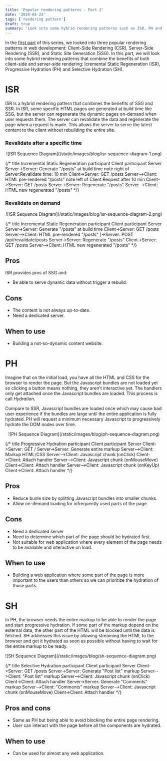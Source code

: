 ```yaml
---
title: 'Popular rendering patterns - Part 2'
date: '2024-04-23'
tags: ['rendering pattern']
draft: true
summary: 'Look into some hybrid rendering patterns such as ISR, PH and SH'
---
```


In the [first part](/blog/rendering-patterns) of this series, we looked into three popular rendering patterns in web development: Client-Side Rendering (CSR), Server-Side Rendering (SSR), and Static Site Generation (SSG). In this part, we will look into some hybrid rendering patterns that combine the benefits of both client-side and server-side rendering: Icremental Static Regeneration (ISR), Progressive Hydration (PH) and Selective Hydration (SH).

# ISR 

ISR is a hybrid rendering pattern that combines the benefits of SSG and SSR. In ISR, some specific HTML pages are generated at build time like SSG, but the server can regenerate the dynamic pages on-demand when user requests them. The server can revalidate the data and regenerate the page when a request is made. This allows the server to serve the latest content to the client without rebuilding the entire site.

### Revalidate after a specific time

<p align="center">![ISR Sequence Diagram](/static/images/blog/isr-sequence-diagram-1.png)</p>

{/* title Incremental Static Regeneration
participant Client
participant Server
Server->Server: Generate "/posts" at build time
note right of Server:Revalidate time: 10 min
Client->Server: GET /posts
Server-->Client: HTML pre-rendered "/posts"
note left of Client:Request after 10 min
Client->Server: GET /posts
Server->Server: Regenerate "/posts"
Server-->Client: HTML new regenerated "/posts" */}

### Revalidate on demand 

<p align="center">![ISR Sequence Diagram](/static/images/blog/isr-sequence-diagram-2.png)</p>

{/* title Incremental Static Regeneration
participant Client
participant Server
Server->Server: Generate "/posts" at build time
Client->Server: GET /posts
Server-->Client: HTML pre-rendered "/posts"
]->Server: POST /api/revalidate/posts
Server->Server: Regenerate "/posts"
Client->Server: GET /posts
Server-->Client: HTML new regenerated "/posts" */}

## Pros

ISR provides pros of SSG and:

- Be able to serve dynamic data without trigger a rebuild.

## Cons

- The content is not always up-to-date.
- Need a dedicated server.

## When to use

- Building a not-so-dynamic content website.


# PH

Imagine that on the initial load, you have all the HTML and CSS for the browser to render the page. But the Javascript bundles are not loaded yet so clicking a button means nothing, they aren't interactive yet. The handlers only get attached once the Javascript bundles are loaded. This process is call <i>Hydration</i>.

Compare to SSR, Javascript bundles are loaded once which may cause bad user experience if the bundles are large until the entire application is fully hydrated. PH will request a minimum necessary Javascript to progressively hydrate the DOM nodes over time.

<p align="center">![PH Sequence Diagram](/static/images/blog/ph-sequence-diagram.png)</p>

{/* title Progressive Hydration
participant Client
participant Server
Client->Server: GET /
Server->Server: Generate entire markup
Server-->Client: Markup HTML/CSS
Server-->Client: Javascript chunk (onClick)
Client->Client: Attach handler
Server-->Client: Javascript chunk (onMouseMove)
Client->Client: Attach handler
Server-->Client: Javascript chunk (onKeyUp)
Client->Client: Attach handler */}

## Pros

- Reduce bunle size by splitting Javascript bundles into smaller chunks.
- Allow on-demand loading for infrequently used parts of the page. 

## Cons

- Need a dedicated server
- Need to determine which part of the page should be hydrated first.
- Not suitable for web application where every element of the page needs to be available and interactive on load.

## When to use

- Building a web application where some part of the page is more important to the users than others so we can prioritize the hydration of those parts.

# SH

In PH, the browser needs the entire markup to be able to render the page and start progressive hydration. If some part of the markup depend on the external data, the other part of the HTML will be blocked until the data is fetched. SH addresses this issue by allowing streaming the HTML to the browser and get it hydrated as soon as possible without having to wait for the entire markup to be ready.

<p>![SH Sequence Diagram](/static/images/blog/sh-sequence-diagram.png)</p>

{/* title Selective Hydration
participant Client
participant Server
Client->Server: GET /posts
Server->Server: Generate "Post list" markup
Server-->Client: "Post list" markup
Server-->Client: Javascript chunk (onClick)
Client->Client: Attach handler
Server->Server: Generate "Comments" markup
Server-->Client: "Comments" markup
Server-->Client: Javascript chunk (onMouseMove)
Client->Client: Attach handler */}

## Pros and cons

- Same as PH but being able to avoid blocking the entire page rendering.
- User can interact with the page before all the components are hydrated.

## When to use

- Can be used for almost any web application.